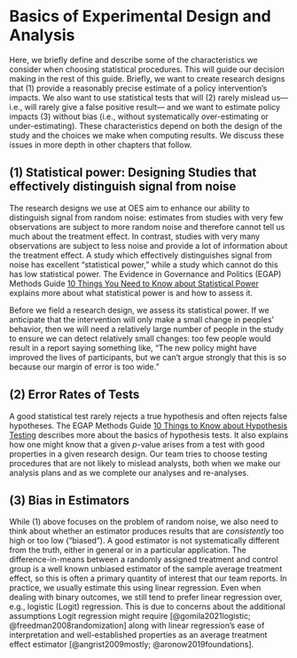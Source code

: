 

# Basics of Experimental Design and Analysis

Here, we briefly define and describe some of the characteristics we consider when choosing statistical procedures. This will guide our decision making in the rest of this guide. Briefly, we want to create research designs that (1) provide a reasonably precise estimate of a policy intervention's impacts. We also want to use statistical tests that will (2) rarely mislead us--- i.e., will rarely give a false positive result--- and we want to estimate policy impacts (3) without bias (i.e., without systematically over-estimating or under-estimating). These characteristics depend on both the design of the study and the choices we make when computing results. We discuss these issues in more depth in other chapters that follow.

## (1) Statistical power: Designing Studies that effectively distinguish signal from noise

The research designs we use at OES aim to enhance our ability to
distinguish signal from random noise: estimates from studies with very few observations are subject to more random noise and therefore cannot tell us much about the treatment effect. In contrast, studies with very many observations are subject to less noise and provide a lot of information about the treatment effect. A study which effectively distinguishes signal from noise has excellent "statistical power," while a study which cannot do this has low statistical power. The Evidence in Governance and Politics (EGAP) Methods Guide [10 Things You Need to Know about Statistical Power](https://egap.org/resource/10-things-to-know-about-hypothesis-testing/) explains more about what statistical power is and how to assess it.

Before we field a research design, we assess its statistical power. If we
anticipate that the intervention will only make a small change in peoples'
behavior, then we will need a relatively large number of people in the study to ensure we can detect relatively small changes: too few people would result in a report saying something like, "The new policy might have improved the lives of participants, but we can't argue strongly that this is so because our margin of error is too wide."

## (2) Error Rates of Tests

A good statistical test rarely rejects a true hypothesis and often rejects
false hypotheses. The EGAP Methods Guide [10 Things to Know about Hypothesis
Testing](https://egap.org/resource/10-things-to-know-about-hypothesis-testing/) describes more about the basics of hypothesis tests. It also explains how one might know that a given $p$-value arises from a test with good properties in a given research design. Our team tries to choose testing procedures that are not likely to mislead analysts, both when we make our analysis plans and as we complete our analyses and re-analyses.

## (3) Bias in Estimators

While (1) above focuses on the problem of random noise, we also need to think about whether an estimator produces results that are *consistently* too high or too low ("biased"). A good estimator is not systematically different from the truth, either in general or in a particular application. The difference-in-means between a randomly assigned treatment and control group is a well known unbiased estimator of the sample average treatment effect, so this is often a primary quantity of interest that our team reports. In practice, we usually estimate this using linear regression. Even when dealing with binary outcomes, we still tend to prefer linear regression over, e.g., logistic (Logit) regression. This is due to concerns about the additional assumptions Logit regression might require [@gomila2021logistic; @freedman2008randomization] along with linear regression's ease of interpretation and well-established properties as an average treatment effect estimator [@angrist2009mostly; @aronow2019foundations].
